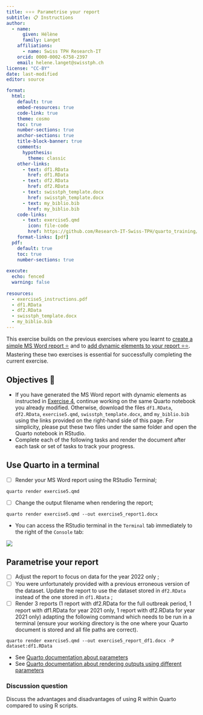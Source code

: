 ```yaml
---
title: ⭐⭐⭐ Parametrise your report
subtitle: 📋 Instructions
author:
  - name:
      given: Hélène
      family: Langet
    affiliations:
      - name: Swiss TPH Research-IT
    orcid: 0000-0002-6758-2397
    email: helene.langet@swisstph.ch
license: "CC-BY"
date: last-modified
editor: source

format:
  html:
    default: true
    embed-resources: true
    code-link: true
    theme: cosmo
    toc: true
    number-sections: true
    anchor-sections: true
    title-block-banner: true
    comments:
      hypothesis: 
        theme: classic
    other-links:
      - text: df1.RData
        href: df1.RData
      - text: df2.RData
        href: df2.RData
      - text: swisstph_template.docx
        href: swisstph_template.docx
      - text: my_biblio.bib
        href: my_biblio.bib
    code-links:
      - text: exercise5.qmd
        icon: file-code
        href: https://github.com/Research-IT-Swiss-TPH/quarto_training/blob/main/practicals/exercise5.qmd
    format-links: [pdf]
  pdf:
    default: true
    toc: true
    number-sections: true
    
execute:
  echo: fenced
  warning: false
    
resources:
  - exercise5_instructions.pdf
  - df1.RData
  - df2.RData
  - swisstph_template.docx
  - my_biblio.bib
---
```


This exercise builds on the previous exercises where you learnt to [create a simple MS Word report ⭐](./exercise3_instructions.html) and to [add dynamic elements to your report ⭐⭐](./exercise4_instructions.html). Mastering these two exercises is essential for successfully completing the current exercise.

## Objectives 🎯

-   If you have generated the MS Word report with dynamic elements as instructed in [Exercise 4](./exercise4_instructions.html), continue working on the same Quarto notebook you already modified. Otherwise, download the files `df1.RData`, `df2.RData`, `exercise5.qmd`, `swisstph_template.docx`, and `my_biblio.bib` using the links provided on the right-hand side of this page. For simplicity, please put these two files under the same folder and open the Quarto notebook in RStudio.
-   Complete each of the following tasks and render the document after each task or set of tasks to track your progress.

## Use Quarto in a terminal

-   [ ] Render your MS Word report using the RStudio Terminal;

```
quarto render exercise5.qmd
```

-   [ ] Change the output filename when rendering the report;

```
quarto render exercise5.qmd --out exercise5_report1.docx
```

::: callout-tip
-   You can access the RStudio terminal in the `Terminal` tab immediately to the right of the `Console` tab:

![](images/clipboard-1086723948.png){fig-align="center"}
:::

## Parametrise your report

-   [ ] Adjust the report to focus on data for the year 2022 only ;
-   [ ] You were unfortunately provided with a previous erroneous version of the dataset. Update the report to use the dataset stored in `df2.RData` instead of the one stored in `df1.RData` ;
-   [ ] Render 3 reports (1 report with df2.RData for the full outbreak period, 1 report with df1.RData for year 2021 only, 1 report with df2.RData for year 2021 only) adapting the following command which needs to be run in a terminal (ensure your working directory is the one where your Quarto document is stored and all file paths are correct).

```
quarto render exercise5.qmd --out exercise5_report_df1.docx -P dataset:df1.RData
```

::: callout-tip
-   See [Quarto documentation about parameters](https://quarto.org/docs/computations/parameters.html#knitr)
-   See [Quarto documentation about rendering outputs using different parameters](https://quarto.org/docs/computations/parameters.html#rendering)
:::

::: callout-important
### Discussion question

Discuss the advantages and disadvantages of using R within Quarto compared to using R scripts.
:::
